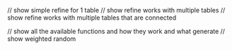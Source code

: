 // show simple refine for 1 table
// show refine works with multiple tables
// show refine works with multiple tables that are connected

// show all the available functions and how they work and what generate
// show weighted random